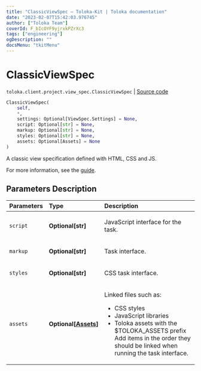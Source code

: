 ```yaml
---
title: "ClassicViewSpec — Toloka-Kit | Toloka documentation"
date: "2023-02-07T15:42:03.976745"
author: ["Toloka Team"]
coverId: F_bIcOYF9yjrxkPZrXc3
tags: ["engineering"]
ogDescription: ""
docsMenu: "tkitMenu"
---
```


# ClassicViewSpec
`toloka.client.project.view_spec.ClassicViewSpec` | [Source code](https://github.com/Toloka/toloka-kit/blob/v1.1.3/src/client/project/view_spec.py#L64)

```python
ClassicViewSpec(
    self,
    *,
    settings: Optional[ViewSpec.Settings] = None,
    script: Optional[str] = None,
    markup: Optional[str] = None,
    styles: Optional[str] = None,
    assets: Optional[Assets] = None
)
```

A classic view specification defined with HTML, CSS and JS.

For more information, see the [guide](/docs-new/guide/spec).

## Parameters Description

| Parameters | Type | Description |
| :----------| :----| :-----------|
`script`|**Optional\[str\]**|<p>JavaScript interface for the task.</p>
`markup`|**Optional\[str\]**|<p>Task interface.</p>
`styles`|**Optional\[str\]**|<p>CSS task interface.</p>
`assets`|**Optional\[[Assets](/docs-new/toloka-kit/reference/toloka.client.project.view_spec.ClassicViewSpec.Assets)\]**|<p>Linked files such as:</p> <ul> <li>CSS styles</li> <li>JavaScript libraries</li> <li>Toloka assets with the $TOLOKA_ASSETS prefix Add items in the order they should be linked when running the task interface.</li> </ul>
